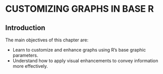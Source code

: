 
# CUSTOMIZING GRAPHS IN BASE R

## Introduction
The main objectives of this chapter are:

- Learn to customize and enhance graphs using R’s base graphic parameters.
- Understand how to apply visual enhancements to convey information more 
effectively.





